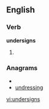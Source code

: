 
==English==

===Verb===
'''undersigns'''

# {{third-person singular of|[[undersign]]}}

===Anagrams===
* {{alphagram|deginnrssu}}
* [[undressing#English|undressing]]

[[vi:undersigns]]